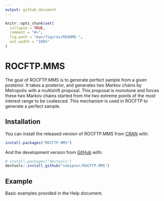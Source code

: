 ```yaml
---
output: github_document
---
```


<!-- README.md is generated from README.Rmd. Please edit that file -->

```r
knitr::opts_chunk$set(
  collapse = TRUE,
  comment = "#>",
  fig.path = "man/figures/README-",
  out.width = "100%"
)
```

# ROCFTP.MMS

<!-- badges: start -->

<!-- badges: end -->

The goal of ROCFTP.MMS is to generate perfect sample from a given posterior. It takes a posterior, and generates two Markov chains by Metropolis with a multishift proposal. This proposal is monotone and forces these two Markov chains started from the two extreme points of the most interest range to be coalesced. This mechanism is used in ROCFTP to generate a perfect sample.

## Installation

You can install the released version of ROCFTP.MMS from [CRAN](https://CRAN.R-project.org) with:

``` r
install.packages("ROCFTP.MMS")
```

And the development version from [GitHub](https://github.com/) with:

``` r
# install.packages("devtools")
devtools::install_github("nabipoor/ROCFTP.MMS")
```
## Example

Basic examples provided in the Help document.



